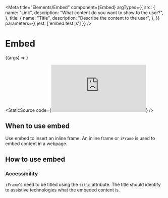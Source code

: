 
<Meta
    title="Elements/Embed"
    component={Embed}
    argTypes={{
        src: {
            name: "Link",
            description: "What content do you want to show to the user?",
        },
        title: {
            name: "Title",
            description: "Describe the content to the user",
        },
    }}
    parameters={{
        jest: ['embed.test.js']
    }}
/>

# Embed

<Canvas>
    <Story
        name="Embed"
        args={{
            src: "https://www.youtube.com/embed/U9nnRicMHOk",
            title: "School admissions, not preferred school",
        }}
    >
        {(args) => <Embed {...args} />}
    </Story>
</Canvas>

<StaticSource
    code={<Embed src="https://www.youtube.com/embed/U9nnRicMHOk" title="School admissions, not preferred school" />}
/>

<ArgsTable of={Embed} />

## When to use embed

Use embed to insert an inline frame. An inline frame or `iFrame` is used to embed content in a webpage.

## How to use embed

### Accessibility

`iFrame`'s need to be titled using the `title` attribute. The title should identify to assistive technologies what the embeded content is.

